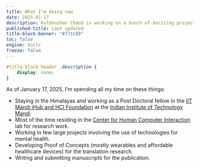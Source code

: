 ```yaml
---
title: What I'm doing now
date: 2025-01-17
description: Kulbhushan Chand is working on a bunch of exciting projects
published-title: Last updated
title-block-banner: "#771C6D"
toc: false
engine: knitr
freeze: false
---
```


```css
#title-block-header .description {
    display: none;
}
```

As of January 17, 2025, I'm spending all my time on these things:

-   Staying in the Himalayas and working as a Post Doctoral fellow in the [IIT Mandi iHub and HCI Foundation](https://www.ihubiitmandi.in/) at the [Indian Institute of Technology Mandi](https://www.iitmandi.ac.in/)
- Most of the time residing in the [Center for Human Computer Interaction](https://chci.iitmandi.ac.in/) lab for research work.
- Working in few large projects involving the use of technologies for mental health.
- Developing Proof of Concepts (mostly wearables and affordable healthcare devices) for the translation research.
- Writing and submitting manuscripts for the publication.
